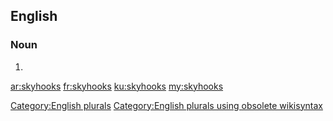 ==English==

===Noun===
{{head|en}}

# {{plural of|skyhook}}

[[Category:English plurals]][[Category:English plurals using obsolete wikisyntax]]

[[ar:skyhooks]]
[[fr:skyhooks]]
[[ku:skyhooks]]
[[my:skyhooks]]